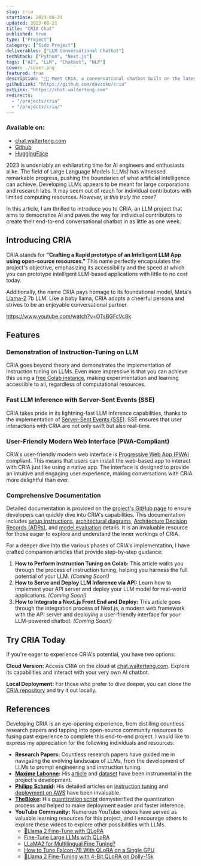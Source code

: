 ```yaml
---
slug: cria
startDate: 2023-08-21
updated: 2023-08-21
title: "CRIA Chat"
published: true
type: ["Project"]
category: ["Side Project"]
deliverables: ["LLM Conversational Chatbot"]
techStack: ["Python", "Next.js"]
tags: ["AI", "LLM", "Chatbot", "NLP"]
cover: ./cover.png
featured: true
description: "🍼🦙 Meet CRIA, a conversational chatbot built on the latest and free open-source AI resources"
githubLink: "https://github.com/davzoku/cria"
extLink: "https://chat.walterteng.com"
redirects:
  - "/projects/cria"
  - "/projects/cria/"
---
```


<BasicImage
  src="https://res.cloudinary.com/wtkw/image/upload/v1692633512/waltertengcom/projects/cria/cover_fbtagu.png"
  alt="cover"
/>

### Available on:

- [chat.walterteng.com](https://chat.walterteng.com)
- [Github](https://github.com/davzoku/cria)
- [HuggingFace](https://huggingface.co/davzoku/cria-llama2-7b-v1.3-GGML)

2023 is undeniably an exhilarating time for AI engineers and enthusiasts alike. The field of Large Language Models (LLMs) has witnessed remarkable progress, pushing the boundaries of what artificial intelligence can achieve. Developing LLMs appears to be meant for large corporations and research labs. It may seem out of reach for individual contributors with limited computing resources. _However, is this truly the case?_

In this article, I am thrilled to introduce you to CRIA, an LLM project that aims to democratize AI and paves the way for individual contributors to create their end-to-end conversational chatbot in as little as one week.

## Introducing CRIA

CRIA stands for **"Crafting a Rapid prototype of an Intelligent LLM App using open-source resources."** This name perfectly encapsulates the project's objective, emphasizing its accessibility and the speed at which you can prototype intelligent LLM-based applications with little to no cost today.

Additionally, the name CRIA pays homage to its foundational model, Meta's [Llama-2](https://ai.meta.com/llama/) 7b LLM. Like a baby llama, CRIA adopts a cheerful persona and strives to be an enjoyable conversational partner.

https://www.youtube.com/watch?v=OTsBGFcVc8k

## Features

### Demonstration of Instruction-Tuning on LLM

CRIA goes beyond theory and demonstrates the implementation of instruction tuning on LLMs. Even more impressive is that you can achieve this using a [free Colab instance](https://colab.research.google.com/drive/1rYTs3qWJerrYwihf1j0f00cnzzcpAfYe), making experimentation and learning accessible to all, regardless of computational resources.

### Fast LLM Inference with Server-Sent Events (SSE)

CRIA takes pride in its lightning-fast LLM inference capabilities, thanks to the implementation of [Server-Sent Events (SSE)](https://developer.mozilla.org/en-US/docs/Web/API/Server-sent_events/Using_server-sent_events). SSE ensures that user interactions with CRIA are not only swift but also real-time.

### User-Friendly Modern Web Interface (PWA-Compliant)

CRIA's user-friendly modern web interface is [Progressive Web App (PWA)](https://developer.mozilla.org/en-US/docs/Web/Progressive_web_apps) compliant. This means that users can install the web-based app to interact with CRIA just like using a native app. The interface is designed to provide an intuitive and engaging user experience, making conversations with CRIA more delightful than ever.

### Comprehensive Documentation

Detailed documentation is provided on the [project's GitHub page](https://github.com/davzoku/cria#documentation) to ensure developers can quickly dive into CRIA's capabilities. This documentation includes [setup instructions](https://github.com/davzoku/cria/blob/main/docs/setup.md), [architectural diagrams](https://github.com/davzoku/cria/blob/main/docs/architecture.md), [Architecture Decision Records (ADRs)](https://github.com/davzoku/cria/tree/main/docs/adr), and [model evaluation](https://github.com/davzoku/cria/tree/main/docs/model-eval) details. It is an invaluable resource for those eager to explore and understand the inner workings of CRIA.

For a deeper dive into the various phases of CRIA's implementation, I have crafted companion articles that provide step-by-step guidance:

1. **How to Perform Instruction Tuning on Colab:** This article walks you through the process of instruction tuning, helping you harness the full potential of your LLM. _(Coming Soon!)_
2. **How to Serve and Deploy LLM Inference via API:** Learn how to implement your API server and deploy your LLM model for real-world applications. _(Coming Soon!)_
3. **How to Integrate a Next.js Front End and Deploy:** This article goes through the integration process of Next.js, a modern web framework with the API server and deploying a user-friendly interface for your LLM-powered chatbot. _(Coming Soon!)_

## Try CRIA Today

If you're eager to experience CRIA's potential, you have two options:

**Cloud Version:** Access CRIA on the cloud at [chat.walterteng.com](https://chat.walterteng.com). Explore its capabilities and interact with your very own AI chatbot.

**Local Deployment:** For those who prefer to dive deeper, you can clone the [CRIA repository](https://github.com/davzoku/cria) and try it out locally.

## References

Developing CRIA is an eye-opening experience, from distilling countless research papers and tapping into open-source community resources to fusing past experience to complete this end-to-end project. I would like to express my appreciation for the following individuals and resources:

- **Research Papers:** Countless research papers have guided me in navigating the evolving landscape of LLMs, from the development of LLMs to prompt engineering and instruction tuning.
- **[Maxime Labonne](https://mlabonne.github.io/):** His [article](https://mlabonne.github.io/blog/posts/Fine_Tune_Your_Own_Llama_2_Model_in_a_Colab_Notebook.html) and [dataset](https://huggingface.co/datasets/mlabonne/CodeLlama-2-20k) have been instrumental in the project's development.
- **[Philipp Schmid](https://www.philschmid.de/):** His detailed articles on [instruction tuning](https://www.philschmid.de/instruction-tune-llama-2) and [deployment on AWS](https://www.philschmid.de/sagemaker-llama-llm) have been invaluable.
- **[TheBloke](https://huggingface.co/TheBloke):** His [quantization script](https://gist.github.com/TheBloke/b9423b7ffd512724115c3cd85edcfa07) demysterified the quantization process and helped to make deployment easier and faster inference.
- **YouTube Community:** Numerous YouTube videos have served as valuable learning resources for this project, and I encourage others to explore these videos to explore other possibilities with LLMs.
  - [🐐Llama 2 Fine-Tune with QLoRA](https://www.youtube.com/watch?v=eeM6V5aPjhk)
  - [Fine-Tune Large LLMs with QLoRA](https://www.youtube.com/watch?v=NRVaRXDoI3g)
  - [LLaMA2 for Multilingual Fine Tuning?](https://www.youtube.com/watch?v=ThKWQcyQXF8)
  - [How to Tune Falcon-7B With QLoRA on a Single GPU](https://www.youtube.com/watch?v=AXG7TA7vIQ8)
  - [🦙Llama 2 Fine-Tuning with 4-Bit QLoRA on Dolly-15k](https://www.youtube.com/watch?v=o5bU1H-6TqM)
